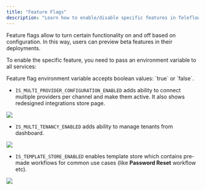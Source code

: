```yaml
---
title: "Feature Flags"
description: "Learn how to enable/disable specific features in Teleflow"
---
```


Feature flags allow to turn certain functionality on and off based on configuration. In this way, users can preview beta features in their deployments.

To enable the specific feature, you need to pass an environment variable to all services:

<Note>
    Feature flag environment variable accepts boolean values: `true` or `false`.
</Note>

- `IS_MULTI_PROVIDER_CONFIGURATION_ENABLED` adds ability to connect multiple providers per channel and make them active. It also shows redesigned integrations store page.
<Frame caption="Redesigned Integrations store page."><img src="/images/community/feature-flags/multi-provider-feature.png" /> </Frame>

- `IS_MULTI_TENANCY_ENABLED` adds ability to manage tenants from dashboard.
<Frame caption="Once multi-tenancy is enabled, the Tenants page will appear."><img src="/images/community/feature-flags/tenants-feature.png" /> </Frame>

- `IS_TEMPLATE_STORE_ENABLED` enables template store which contains pre-made workflows for common use cases (like **Password Reset** workflow etc).
<Frame caption="With template store enabled, you can choose from pre-made workflows."><img src="/images/community/feature-flags/template-store-feature.png" /> </Frame>
